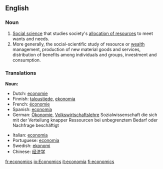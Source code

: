 ==English==
{{Wikipedia}}
{{cleanup}}
===Noun===

#[[w:Social sciences|Social science]] that studies society's [[allocation of resources]] to meet wants and needs.
#More generally, the social-scientific study of resource or [[wealth]] management, production of new material goods and services, distribution of benefits among individuals and groups, investment and consumption.

===Translations===
'''Noun:'''
{{top}}
*Dutch: [[economie]]
*Finnish: [[taloustiede]], [[ekonomia]]
*French: [[économie]]
*Spanish: [[economía]]
*German: [[Ökonomie]], [[Volkswirtschaftslehre]] Sozialwissenschaft die sich mit der Verteilung knapper Ressourcen bei unbegrenztem Bedarf oder Nachfrage beschäftigt
{{mid}}
*Italian: [[economia]]
*Portuguese: [[economia]]
*Swedish: [[ekonomi]]
*Chinese: [[经济学]]
{{bottom}}

[[fr:economics]]
[[io:Economics]]
[[it:economia]]
[[fi:economics]]